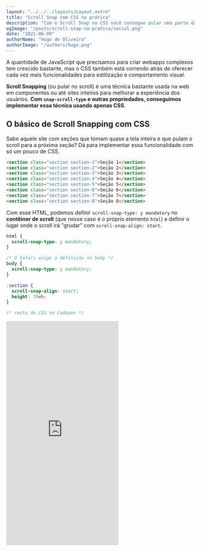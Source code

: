 ```yaml
---
layout: "../../../layouts/Layout.astro"
title: "Scroll Snap com CSS na prática"
description: "Com o Scroll Snap no CSS você consegue pular uma parte da página no scroll com elementos que se posicionam automaticamente. Ótimo para sliders e seções de uma página."
ogImage: "/posts/scroll-snap-na-pratica/social.png"
date: "2021-06-09"
authorName: "Hugo de Oliveira"
authorImage: "/authors/hugo.png"
---
```



A quantidade de JavaScript que precisamos para criar webapps complexos tem crescido bastante, mas o CSS também está correndo atrás de oferecer cada vez mais funcionalidades para estilização e comportamento visual.

**Scroll Snapping** (ou pular no scroll) é uma técnica bastante usada na web em componentes ou até sites inteiros para melhorar a experiência dos usuários. **Com `snap-scroll-type` e outras propriedades, conseguimos implementar essa técnica usando apenas CSS**.

## O básico de Scroll Snapping com CSS

Sabe aquele site com seções que tomam quase a tela inteira e que pulam o scroll para a próxima seção? Dá para implementar essa funcionalidade com só um pouco de CSS.

```html
<section class="section section-1">Seção 1</section>
<section class="section section-2">Seção 2</section>
<section class="section section-3">Seção 3</section>
<section class="section section-4">Seção 4</section>
<section class="section section-5">Seção 5</section>
<section class="section section-6">Seção 6</section>
<section class="section section-7">Seção 7</section>
<section class="section section-8">Seção 8</section>
```

Com esse HTML, podemos definir `scroll-snap-type: y mandatory` no **contêiner de scroll** (que nesse caso é o próprio elemento `html`) e definir o lugar onde o scroll irá "grudar" com `scroll-snap-align: start`.

```css
html {
  scroll-snap-type: y mandatory;
}

/* O Safari exige a definição no body */
body {
  scroll-snap-type: y mandatory;
}

.section {
  scroll-snap-align: start;
  height: 70vh;
}

/* resto do CSS no Codepen */
```

<Iframe fullwidth height="600" scrolling="no" title="Scroll Snap na prática (Seções horizontais)" src="https://codepen.io/hugobessaa/embed/QWpVNLm?height=500&theme-id=dark&default-tab=result" frameBorder="no" loading="lazy" allowtransparency="true" allowFullScreen />

[Link para o Codepen](https://codepen.io/hugobessaa/pen/QWpVNLm).

A propriedade `scroll-snap-type` recebe valores que indicam a direção (`x`, `y`, `both`, etc.) e o comportamento (`mandatory` e `proximity`). Ao usar `scroll-snap-type: y mandatory`, nós estamos indicando que queremos que o scroll sempre "pule e grude" com elementos na vertical.

Para definir os pontos de contato com os elementos que estão dentro do _contêiner de scroll_, usamos `scroll-snap-align`. Essa propriedade recebe valores como `start`, `end`, `center` e também `none`.

## Mandatory vs Proximity

Os dois tipos de comportamento do `scroll-snap-type` são `mandatory` e `proximity`.

Em `mandatory`, o navegador sempre tentará "pular e grudar" no elemento mais próximo. Esse é o comportamento que normalmente queremos.

Com `proximity`, o navegador só irá "pular e grudar" no elemento mais próximo caso ele esteja realmente próximo. A definição de "próximo" varia de navegador para navegador. Apesar de um pouco confuso, esse comportamento pode ser muito útil se o usuário precisa usar o scroll para ver mais conteúdo de uma seção e apenas "pular" para a próxima quando estiver perto dela.

<Iframe fullwidth height="600" scrolling="no" title="Scroll Snap na prática (Seções horizontais vs)" src="https://codepen.io/hugobessaa/embed/qBrMYPL?height=500&theme-id=dark&default-tab=result" frameBorder="no" loading="lazy" allowtransparency="true" allowFullScreen />

[Link para o Codepen](https://codepen.io/hugobessaa/pen/qBrMYPL).

## Scroll snapping na horizontal

Além de grandes seções na vertical, scroll snapping é bem útil em componentes menores, como uma lista horizontal. Com scroll snapping, podemos criar a mesma interação que muitos apps nativos como Netflix e App Store usam em suas listas.

<Iframe fullwidth height="720" scrolling="no" title="Scroll Snap na prática (Ícones de Apps)" src="https://codepen.io/hugobessaa/embed/KKWxzdB?height=500&theme-id=dark&default-tab=result" frameBorder="no" loading="lazy" allowtransparency="true" allowFullScreen />

[Link para o Codepen](https://codepen.io/hugobessaa/pen/KKWxzdB).

Neste exemplo, podemos rolar a lista horizontal e o scroll irá "pular e grudar" em uma das caixas, impedindo que a lista fique em uma posição de scroll estranha.

Para isso, basicamente criamos um _contêiner de scroll_ horizontal, usamos `scroll-snap-type: x mandatory` e definimos o ponto de contato das caixas com `scroll-snap-align: start`.

```html
<section class="horizontal-section">
  <div class="app-icon"></div>
  <div class="app-icon"></div>
  <div class="app-icon"></div>
  <div class="app-icon"></div>
  <div class="app-icon"></div>
  <div class="app-icon"></div>
  <div class="app-icon"></div>
  <div class="app-icon"></div>
</section>
```

```css
.horizontal-section {
  overflow-x: scroll;
  scroll-snap-type: x mandatory;
}

.app-icon {
  scroll-snap-align: start;
}

/* resto do estilo no Codepen */
```

Para evitar que o scroll alinhe na borda do _contêiner_, adicionamos um `scroll-padding-left: 20px`. Assim o scroll "gruda" em uma posição que fica alinhada com outros elementos na tela e também nos deixa ver uma parte das outras caixas.

![Diagrama de como scroll-padding-left: 20px funciona](/posts/scroll-snap-na-pratica/scroll-padding.png)

A propriedade `scroll-padding` recebe os mesmo valores que `padding`. Ela é bem útil para controlar um pouco onde o scroll irá "grudar", principalmente se você tiver um elemento como um _header/menu_ fixo flutuando no topo da tela.

## Scroll Snapping em 2D (vertical e horizontal)

Não é tão comum assim termos scroll vertical e horizontal ao mesmo tempo em um elemento, mas isso não quer dizer que você não possa fazer o snapping em 2D.

Para "pular e grudar" o scroll vertical e horizontal, é só usar `scroll-snap-type: both mandatory`. Talvez isso seja útil para quando você criar uma grande galeria de fotos.

<Iframe fullwidth height="600" scrolling="no" title="Scroll Snap na prática (Galeria 2D)" src="https://codepen.io/hugobessaa/embed/GRWXxXz?height=500&theme-id=dark&default-tab=result" frameBorder="no" loading="lazy" allowtransparency="true" allowFullScreen />

[Link para o Codepen](https://codepen.io/hugobessaa/pen/GRWXxXz).

## Explorando as possibilidades do `scroll-snap-align`

Além de `start` que já vimos nos exemplo acima, a propriedade `scroll-snap-align` também recebe valores como `center` e `end`. Isso muda bastante o comportamento.

Para ficar mais fácil de visualizar a diferença entre esses valores, eu criei [esse Codepen](https://codepen.io/hugobessaa/pen/bGqxKxj) demonstrando `start`, `center` e `end` lado-a-lado. Nele, temos linhas tracejadas em vermelho mostrando onde o scroll vai tentar "grudar".

<Iframe fullwidth height="600" scrolling="no" title="Scroll Snap na prática (Comparando align)" src="https://codepen.io/hugobessaa/embed/bGqxKxj?height=500&theme-id=dark&default-tab=result" frameBorder="no" loading="lazy" allowtransparency="true" allowFullScreen />

[Link para o Codepen](https://codepen.io/hugobessaa/pen/bGqxKxj).

Um dos valores que eu mais gosto para o `scroll-snap-align` é `center`, porque ele deixa você facilmente criar componentes como um carrossel (também conhecido como _slider_).

## Diferenças entre navegadores

O suporte dos navegadores para Scroll Snapping é [bastante bom](https://caniuse.com/css-snappoints), mais de 91% dos usuários no mundo. Apesar da especificação ser bem suportada, ela ainda é um rascunho e deve ser utilizada para progressivamente melhorar a experiência do usuário. Alguns navegadores implementam apenas parte da [especificação atual](https://drafts.csswg.org/css-scroll-snap-1).

Além disso, a especificação é subjetiva em algumas áreas, dando aos navegadores a discrição de implementar o algoritmo de snapping. Antes de aplicar Scroll Snap em seu projeto em produção, teste em diversos navegadores usados pelos seus usuários.

## Continue aprendendo

Vimos apenas uma parte do Scroll Snapping no CSS neste post. Abaixo, separei algumas referências que utilizei para criar este post e seus exemplos:

- [CSS Scroll Snap Module Level 1 (drafts.csswg.org)](https://drafts.csswg.org/css-scroll-snap-1)
- [Practical CSS Scroll Snapping(css-tricks.com)](https://css-tricks.com/practical-css-scroll-snapping/)
- [CSS Scroll Snap (developer.mozilla.org)](https://developer.mozilla.org/en-US/docs/Web/CSS/CSS_Scroll_Snap/)
- [Basic concepts of CSS Scroll Snap (developer.mozilla.org)](https://developer.mozilla.org/en-US/docs/Web/CSS/CSS_Scroll_Snap/Basic_concepts)

Bons estudos!
